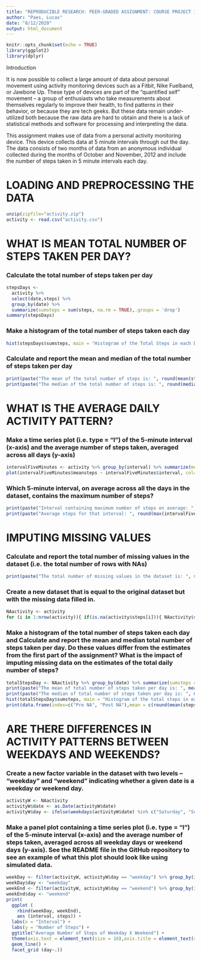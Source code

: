 ```yaml
---
title: "REPRODUCIBLE RESEARCH: PEER-GRADED ASSIGNMENT: COURSE PROJECT 1"
author: "Paes, Lucas"
date: "8/12/2020"
output: html_document
---
```

```r
knitr::opts_chunk$set(echo = TRUE)
library(ggplot2)
library(dplyr)
```

Introduction

It is now possible to collect a large amount of data about personal movement using activity monitoring devices such as a Fitbit, Nike Fuelband, or Jawbone Up. These type of devices are part of the “quantified self” movement – a group of enthusiasts who take measurements about themselves regularly to improve their health, to find patterns in their behavior, or because they are tech geeks. But these data remain under-utilized both because the raw data are hard to obtain and there is a lack of statistical methods and software for processing and interpreting the data.

This assignment makes use of data from a personal activity monitoring device. This device collects data at 5 minute intervals through out the day. The data consists of two months of data from an anonymous individual collected during the months of October and November, 2012 and include the number of steps taken in 5 minute intervals each day.



# LOADING AND PREPROCESSING THE DATA
```r
unzip(zipfile="activity.zip")
activity <- read.csv("activity.csv")
```



# WHAT IS MEAN TOTAL NUMBER OF STEPS TAKEN PER DAY?


### Calculate the total number of steps taken per day
```r
stepsDays <- 
  activity %>% 
  select(date,steps) %>%
  group_by(date) %>% 
  summarize(sumsteps = sum(steps, na.rm = TRUE),.groups = 'drop')
summary(stepsDays)
```


### Make a histogram of the total number of steps taken each day
```r
hist(stepsDays$sumsteps, main = "Histogram of the Total Steps in each Day", col="red", xlab="Steps", ylim = c(0,40))
```


### Calculate and report the mean and median of the total number of steps taken per day
```r
print(paste("The mean of the total number of steps is: ", round(mean(stepsDays$sumsteps),digits = 5)))
print(paste("The median of the total number of steps is: ", round(median(stepsDays$sumsteps),digits = 5)))
```



# WHAT IS THE AVERAGE DAILY ACTIVITY PATTERN?


### Make a time series plot (i.e. \color{red}{\verb|type = "l"|}type = "l") of the 5-minute interval (x-axis) and the average number of steps taken, averaged across all days (y-axis)
```r
intervalFiveMinutes <- activity %>% group_by(interval) %>% summarize(meansteps = mean(steps, na.rm = TRUE),.groups = 'drop')
plot(intervalFiveMinutes$meansteps ~ intervalFiveMinutes$interval, col="red", type="l", xlab = "Intervals (5 Minutes)", ylab = "Average Number of Steps", main = "Steps Time Interval")
```


### Which 5-minute interval, on average across all the days in the dataset, contains the maximum number of steps?
```r
print(paste("Interval containing maximum number of steps on average: ", intervalFiveMinutes$interval[which.max(intervalFiveMinutes$meansteps)]))
print(paste("Average steps for that interval: ", round(max(intervalFiveMinutes$meansteps),digits=5)))
```



# IMPUTING MISSING VALUES


### Calculate and report the total number of missing values in the dataset (i.e. the total number of rows with \color{red}{\verb|NA|}NAs)
```r
print(paste("The total number of missing values in the dataset is: ", sum(is.na(activity$steps))))
```


### Create a new dataset that is equal to the original dataset but with the missing data filled in.
```r
NAactivity <- activity 
for (i in 1:nrow(activity)){ if(is.na(activity$steps[i])){ NAactivity$steps[i]<- intervalFiveMinutes$meansteps[NAactivity$interval[i] == intervalFiveMinutes$interval]}}
```


### Make a histogram of the total number of steps taken each day and Calculate and report the mean and median total number of steps taken per day. Do these values differ from the estimates from the first part of the assignment? What is the impact of imputing missing data on the estimates of the total daily number of steps?
```r
totalStepsDay <- NAactivity %>% group_by(date) %>% summarize(sumsteps = sum(steps, na.rm = TRUE),.groups = 'drop') 
print(paste("The mean of total number of steps taken per day is: ", mean(round(mean(totalStepsDay$sumsteps), digits = 5))))
print(paste("The median of total number of steps taken per day is: ", median(round(median(totalStepsDay$sumsteps), digits = 5))))
hist(totalStepsDay$sumsteps, main = "Histogram of the total steps in each day", col="red", xlab="Steps",ylim = c(0,40))
print(data.frame(index=c("Pre NA", "Post NA"),mean = c(round(mean(stepsDays$sumsteps),digits = 5),round(mean(totalStepsDay$sumsteps), digits = 5)),median = c(round(median(stepsDays$sumsteps),digits = 5),round(median(totalStepsDay$sumsteps), digits = 5))))
```



# ARE THERE DIFFERENCES IN ACTIVITY PATTERNS BETWEEN WEEKDAYS AND WEEKENDS?


### Create a new factor variable in the dataset with two levels – “weekday” and “weekend” indicating whether a given date is a weekday or weekend day.
```r
activityW <- NAactivity
activityW$date <- as.Date(activityW$date)
activityW$day <- ifelse(weekdays(activityW$date) %in% c("Saturday", "Sunday"), "weekend", "weekday")
```


### Make a panel plot containing a time series plot (i.e. \color{red}{\verb|type = "l"|}type = "l") of the 5-minute interval (x-axis) and the average number of steps taken, averaged across all weekday days or weekend days (y-axis). See the README file in the GitHub repository to see an example of what this plot should look like using simulated data.
```r
weekDay <- filter(activityW, activityW$day == "weekday") %>% group_by(interval) %>% summarize(steps = mean(steps),.groups = 'drop')
weekDay$day <- "weekday"
weekEnd <- filter(activityW, activityW$day == "weekend") %>% group_by(interval) %>% summarize(steps = mean(steps),.groups = 'drop')
weekEnd$day <- "weekend"
print(
  ggplot (
    rbind(weekDay, weekEnd),
    aes (interval, steps)) +
  labs(x = "Interval") + 
  labs(y = "Number of Steps") + 
  ggtitle("Average Number of Steps of Weekday X Weekend") + 
  theme(axis.text = element_text(size = 10),axis.title = element_text(size = 10)) + 
  geom_line() + 
  facet_grid (day~.))
```
